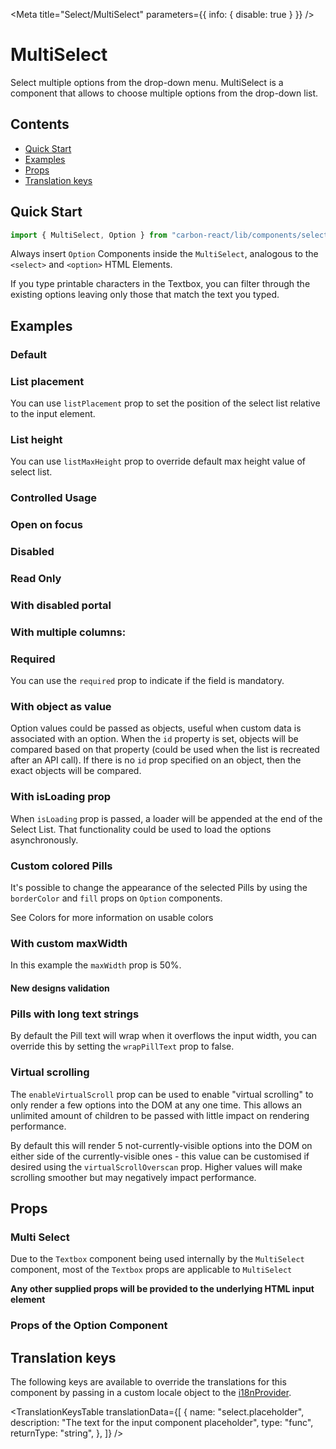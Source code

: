 
<Meta title="Select/MultiSelect" parameters={{ info: { disable: true } }} />

# MultiSelect

Select multiple options from the drop-down menu. MultiSelect is a component that allows to choose multiple options from the drop-down list.

## Contents

- [Quick Start](#quick-start)
- [Examples](#examples)
- [Props](#props)
- [Translation keys](#translation-keys)

## Quick Start

```javascript
import { MultiSelect, Option } from "carbon-react/lib/components/select";
```

Always insert `Option` Components inside the `MultiSelect`, analogous to the `<select>` and `<option>` HTML Elements.

If you type printable characters in the Textbox, you can filter through the existing options leaving only those that match the text you typed.

## Examples

### Default

<Canvas>
  <Story name="default" story={stories.Default} />
</Canvas>

### List placement

You can use `listPlacement` prop to set the position of the select list relative to the input element.

<Canvas>
  <Story name="list placement" story={stories.ListPlacement} />
</Canvas>

### List height

You can use `listMaxHeight` prop to override default max height value of select list.

<Canvas>
  <Story name="list height" story={stories.ListHeight} />
</Canvas>

### Controlled Usage

<Canvas>
  <Story name="controlled" story={stories.Controlled} />
</Canvas>

### Open on focus

<Canvas>
  <Story name="openOnFocus" story={stories.OpenOnFocus} />
</Canvas>

### Disabled

<Canvas>
  <Story name="disabled" story={stories.Disabled} />
</Canvas>

### Read Only

<Canvas>
  <Story name="readonly" story={stories.Readonly} />
</Canvas>

### With disabled portal

<Canvas>
  <Story name="withDisabledPortal" story={stories.WithDisabledPortal} />
</Canvas>

### With multiple columns:

<Canvas>
  <Story name="with multiple columns" story={stories.WithMultipleColumns} />
</Canvas>

### Required

You can use the `required` prop to indicate if the field is mandatory.

<Canvas>
  <Story name="required" story={stories.Required} />
</Canvas>

### With object as value

Option values could be passed as objects, useful when custom data is associated with an option.
When the `id` property is set, objects will be compared based on that property (could be used when the list is recreated after an API call).
If there is no `id` prop specified on an object, then the exact objects will be compared.

<Canvas>
  <Story name="with object as value" story={stories.WithObjectAsValue} />
</Canvas>

### With isLoading prop

When `isLoading` prop is passed, a loader will be appended at the end of the Select List. That functionality could be used to load the options asynchronously.

<Canvas>
  <Story name="with isLoading prop" story={stories.WithIsLoadingProp} />
</Canvas>

### Custom colored Pills

It's possible to change the appearance of the selected Pills by using the `borderColor` and `fill` props on `Option` components.

See <LinkTo kind="Documentation/Colors" name="page" story="page">Colors</LinkTo> for more information on usable colors

<Canvas>
  <Story name="with custom colored pills" story={stories.WithCustomColoredPills} />
</Canvas>

### With custom maxWidth

In this example the `maxWidth` prop is 50%.

<Canvas>
  <Story name="with custom maxWidth" story={stories.WithCustomMaxWidth} />
</Canvas>

#### New designs validation

<Canvas>
  <Story name="validations - string - new design" story={stories.ValidationsStringNewDesign} />
</Canvas>

### Pills with long text strings

By default the Pill text will wrap when it overflows the input width, you can override this by
setting the `wrapPillText` prop to false.

<Canvas>
  <Story name="pills with long text" story={stories.PillsWithLongText} />
</Canvas>

### Virtual scrolling

The `enableVirtualScroll` prop can be used to enable "virtual scrolling" to only render a few options into the DOM at any one time.
This allows an unlimited amount of children to be passed with little impact on rendering performance.

By default this will render 5 not-currently-visible options into the DOM on either side of the currently-visible ones - this value can
be customised if desired using the `virtualScrollOverscan` prop. Higher values will make scrolling smoother but may negatively impact performance.

<Canvas>
  <Story name="virtualised" story={stories.Virtualised} />
</Canvas>

## Props

### Multi Select

<StyledSystemProps of={MultiSelect} noHeader margin />

Due to the `Textbox` component being used internally by the `MultiSelect` component, most of the `Textbox` props are applicable to `MultiSelect`

<ArgsTable of={SelectTextbox} />

**Any other supplied props will be provided to the underlying HTML input element**

### Props of the Option Component

<ArgsTable of={Option} />

## Translation keys

The following keys are available to override the translations for this component by passing in a custom locale object to the
[i18nProvider](https://carbon.sage.com/?path=/story/documentation-i18n--page).

<TranslationKeysTable
  translationData={[
    {
      name: "select.placeholder",
      description: "The text for the input component placeholder",
      type: "func",
      returnType: "string",
    },
  ]}
/>
